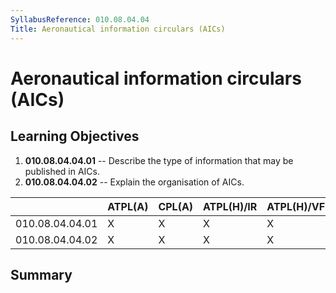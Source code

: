 ```yaml
---
SyllabusReference: 010.08.04.04
Title: Aeronautical information circulars (AICs)
---
```


# Aeronautical information circulars (AICs)

## Learning Objectives

1.  **010.08.04.04.01** -- Describe the type of information that may be published
    in AICs.
2.  **010.08.04.04.02** -- Explain the organisation of AICs.

|                 | ATPL(A) | CPL(A) | ATPL(H)/IR | ATPL(H)/VFR | CPL(H) | IR  | CBIR(A) |
| --------------- | ------- | ------ | ---------- | ----------- | ------ | --- | ------- |
| 010.08.04.04.01 | X       | X      | X          | X           | X      | X   |         |
| 010.08.04.04.02 | X       | X      | X          | X           | X      | X   |         |

## Summary
